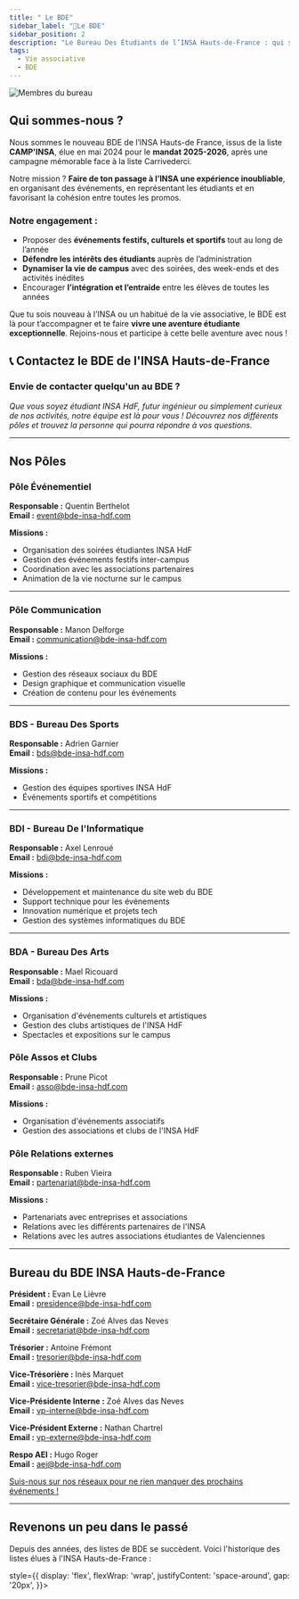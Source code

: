 ```yaml
---
title: " Le BDE"
sidebar_label: "🔔Le BDE"
sidebar_position: 2
description: "Le Bureau Des Étudiants de l’INSA Hauts-de-France : qui sommes-nous, que faisons-nous et comment nous contacter ?"
tags:
  - Vie associative
  - BDE
---
```



![Membres du bureau](/img/bde/bureau.webp)

## Qui sommes-nous ?

Nous sommes le nouveau BDE de l’INSA Hauts-de France, issus de la liste **CAMP'INSA**, élue en mai 2024 pour le **mandat 2025-2026**, après une campagne mémorable face à la liste Carrivederci.

Notre mission ? **Faire de ton passage à l’INSA une expérience inoubliable**, en organisant des événements, en représentant les étudiants et en favorisant la cohésion entre toutes les promos.

### Notre engagement :

- Proposer des **événements festifs, culturels et sportifs** tout au long de l’année
- **Défendre les intérêts des étudiants** auprès de l’administration
- **Dynamiser la vie de campus** avec des soirées, des week-ends et des activités inédites
- Encourager **l’intégration et l’entraide** entre les élèves de toutes les années

Que tu sois nouveau à l’INSA ou un habitué de la vie associative, le BDE est là pour t’accompagner et te faire **vivre une aventure étudiante exceptionnelle**. Rejoins-nous et participe à cette belle aventure avec nous !

## 📞 Contactez le BDE de l'INSA Hauts-de-France

### Envie de contacter quelqu'un au BDE ?

_Que vous soyez étudiant INSA HdF, futur ingénieur ou simplement curieux de nos activités, notre équipe est là pour vous ! Découvrez nos différents pôles et trouvez la personne qui pourra répondre à vos questions._

---

## Nos Pôles

### Pôle Événementiel

**Responsable :** Quentin Berthelot  
**Email :** event@bde-insa-hdf.com

**Missions :**

- Organisation des soirées étudiantes INSA HdF
- Gestion des événements festifs inter-campus
- Coordination avec les associations partenaires
- Animation de la vie nocturne sur le campus

---

### Pôle Communication

**Responsable :** Manon Delforge  
**Email :** communication@bde-insa-hdf.com

**Missions :**

- Gestion des réseaux sociaux du BDE
- Design graphique et communication visuelle
- Création de contenu pour les événements

---

### BDS - Bureau Des Sports

**Responsable :** Adrien Garnier  
**Email :** bds@bde-insa-hdf.com

**Missions :**

- Gestion des équipes sportives INSA HdF
- Événements sportifs et compétitions

---

### BDI - Bureau De l'Informatique

**Responsable :** Axel Lenroué  
**Email :** bdi@bde-insa-hdf.com

**Missions :**

- Développement et maintenance du site web du BDE
- Support technique pour les événements
- Innovation numérique et projets tech
- Gestion des systèmes informatiques du BDE

---

### BDA - Bureau Des Arts

**Responsable :** Mael Ricouard  
**Email :** bda@bde-insa-hdf.com

**Missions :**

- Organisation d'événements culturels et artistiques
- Gestion des clubs artistiques de l'INSA HdF
- Spectacles et expositions sur le campus

### Pôle Assos et Clubs

**Responsable :** Prune Picot  
**Email :** asso@bde-insa-hdf.com

**Missions :**

- Organisation d'événements associatifs
- Gestion des associations et clubs de l'INSA HdF

### Pôle Relations externes

**Responsable :** Ruben Vieira  
**Email :** partenariat@bde-insa-hdf.com

**Missions :**

- Partenariats avec entreprises et associations
- Relations avec les différents partenaires de l'INSA
- Relations avec les autres associations étudiantes de Valenciennes

---

## Bureau du BDE INSA Hauts-de-France

**Président :** Evan Le Lièvre\
**Email :** presidence@bde-insa-hdf.com

**Secrétaire Générale :** Zoé Alves das Neves\
**Email :** secretariat@bde-insa-hdf.com

**Trésorier :** Antoine Frémont\
**Email :** tresorier@bde-insa-hdf.com

**Vice-Trésorière :** Inès Marquet\
**Email :** vice-tresorier@bde-insa-hdf.com

**Vice-Présidente Interne :** Zoé Alves das Neves\
**Email :** vp-interne@bde-insa-hdf.com

**Vice-Président Externe :** Nathan Chartrel\
**Email :** vp-externe@bde-insa-hdf.com

**Respo AEI :** Hugo Roger\
**Email :** aei@bde-insa-hdf.com

[Suis-nous sur nos réseaux pour ne rien manquer des prochains événements !](https://bde.insahdf.fr/reseaux)

---

## Revenons un peu dans le passé

Depuis des années, des listes de BDE se succèdent. Voici l'historique des listes élues à l'INSA Hauts-de-France :

<div

style={{
    display: 'flex',
    flexWrap: 'wrap',
    justifyContent: 'space-around',
    gap: '20px',
  }}>

<BDEListPreview
  nom="CAMP'INSA"
  logo_rel_url="/img/bde/listes/campinsa.svg"
  annee="Actuel"
  instagram_url="https://www.instagram.com/camp_insa/"
  lien_film="https://www.youtube.com/watch?v=8T5MP2g-10s"
  lien_musique="https://www.youtube.com/watch?v=IIwQZhvmVgI"
/>

<BDEListPreview
  nom="Caristérix"
  logo_rel_url="/img/bde/listes/caristerix.png"
  annee="2024-2025"
  instagram_url="https://www.instagram.com/caristerix/"
  lien_film="https://www.youtube.com/watch?v=FJZpSiFd_TU"
  lien_musique="https://www.youtube.com/watch?v=7EmgnyhfPS0"
/>

<BDEListPreview
  nom="INS'Avengers"
  logo_rel_url="/img/bde/listes/insavengers.png"
  annee="2023-2024"
  instagram_url="https://www.instagram.com/insavengers_liste/"
  lien_film="https://www.youtube.com/watch?v=XYFgU-wVLu4"
/>

<BDEListPreview
  nom="The Great Cari"
  logo_rel_url="/img/bde/listes/thegreatcari.png"
  annee="2022-2023"
  instagram_url="https://www.instagram.com/the_great_cari/"
  lien_film="https://www.youtube.com/watch?v=t0gRmeJRF4U"
/>

<BDEListPreview
  nom="Carin'vegas"
  logo_rel_url="/img/bde/listes/carinvegas.png"
  annee="2021-2022"
  instagram_url="https://www.instagram.com/carinsavegas/"
  lien_film="https://www.youtube.com/watch?v=6NV3WU_LhB0"
/>

<BDEListPreview
  nom="Cariblinders"
  logo_rel_url="/img/bde/listes/cariblinders.png"
  annee="2020-2021"
  instagram_url="https://www.instagram.com/cariblinders/"
  lien_film="https://www.youtube.com/watch?v=iZl5HGwkL78"
/>

</div>

